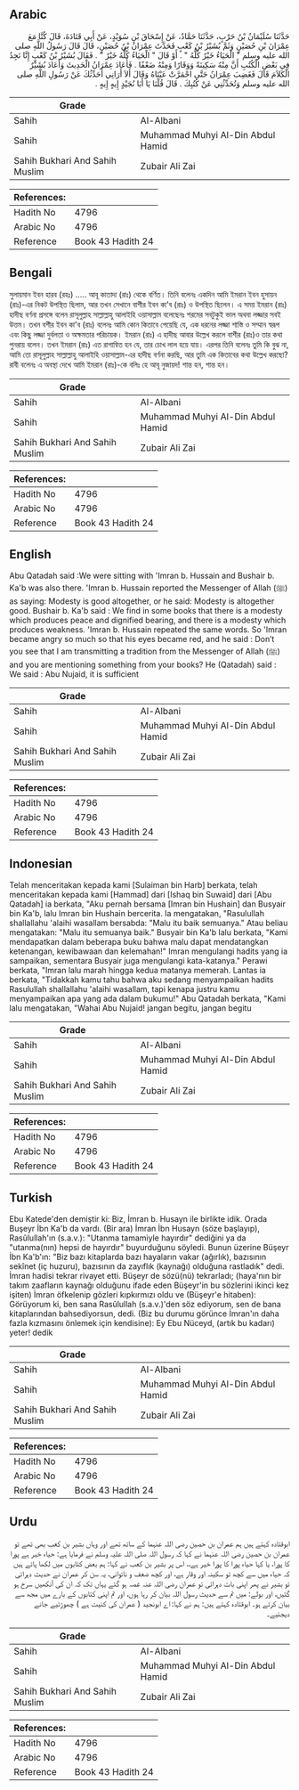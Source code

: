 ## Arabic


<div dir="rtl" lang="ar" style={{fontSize:'larger',backgroundColor:'#f8f9fa',padding:20}}>
حَدَّثَنَا سُلَيْمَانُ بْنُ حَرْبٍ، حَدَّثَنَا حَمَّادٌ، عَنْ إِسْحَاقَ بْنِ سُوَيْدٍ، عَنْ أَبِي قَتَادَةَ، قَالَ كُنَّا مَعَ عِمْرَانَ بْنِ حُصَيْنٍ وَثَمَّ بُشَيْرُ بْنُ كَعْبٍ فَحَدَّثَ عِمْرَانُ بْنُ حُصَيْنٍ، قَالَ قَالَ رَسُولُ اللَّهِ صلى الله عليه وسلم ‏"‏ الْحَيَاءُ خَيْرٌ كُلُّهُ ‏"‏ ‏.‏ أَوْ قَالَ ‏"‏ الْحَيَاءُ كُلُّهُ خَيْرٌ ‏"‏ ‏.‏ فَقَالَ بُشَيْرُ بْنُ كَعْبٍ إِنَّا نَجِدُ فِي بَعْضِ الْكُتُبِ أَنَّ مِنْهُ سَكِينَةً وَوَقَارًا وَمِنْهُ ضَعْفًا ‏.‏ فَأَعَادَ عِمْرَانُ الْحَدِيثَ وَأَعَادَ بُشَيْرٌ الْكَلاَمَ قَالَ فَغَضِبَ عِمْرَانُ حَتَّى احْمَرَّتْ عَيْنَاهُ وَقَالَ أَلاَ أَرَانِي أُحَدِّثُكَ عَنْ رَسُولِ اللَّهِ صلى الله عليه وسلم وَتُحَدِّثُنِي عَنْ كُتُبِكَ ‏.‏ قَالَ قُلْنَا يَا أَبَا نُجَيْدٍ إِيهٍ إِيهٍ ‏.‏
</div>
<div style={{backgroundColor:'#f8f9fa',padding:20, marginBottom: 10}}><table> <thead> <tr> <th>Grade</th> <th></th> </tr> </thead> <tbody> <tr><td>Sahih</td><td>Al-Albani</td></tr><tr><td>Sahih</td><td>Muhammad Muhyi Al-Din Abdul Hamid</td></tr><tr><td>Sahih Bukhari And Sahih Muslim</td><td>Zubair Ali Zai</td></tr></tbody></table><table> <thead> <tr> <th>References:</th> <th></th> </tr> </thead> <tbody><tr><td>Hadith No</td><td>4796</td></tr><tr><td>Arabic No</td><td>4796</td></tr><tr><td>Reference</td><td>Book 43 Hadith 24</td></tr></tbody></table></div>

## Bengali


<div dir="ltr" lang="bn" style={{fontSize:'larger',backgroundColor:'#f8f9fa',padding:20}}>
সুলায়মান ইবন হারব (রহঃ) ..... আবূ কাতাদা (রাঃ) থেকে বর্ণিত। তিনি বলেনঃ একদিন আমি ইমরান ইবন হুসায়ন (রাঃ)-এর নিকট উপস্থিত ছিলাম, আর তখন সেখানে বাশীর ইবন কা'ব (রাঃ) ও উপস্থিত ছিলেন। এ সময় ইমরান (রাঃ) হাদীছ বর্ণনা প্রসঙ্গে বলেন রাসূলুল্লাহ সাল্লাল্লাহু আলাইহি ওয়াসাল্লাম বলেছেনঃ শরমের সবটুকুই ভাল অথবা লজ্জার সবই উত্তম। তখন বশীর ইবন কা'ব (রাঃ) বলেনঃ আমি কোন কিতাবে পেয়েছি যে, এক ধরনের লজ্জা শাস্তি ও সম্মান স্বরূপ এবং কিছু লজ্জা দুর্বলতা ও অক্ষমতার পরিচায়ক। ইমরান (রাঃ) এ হাদীছ আবার উল্লেখ করলে বাশীর (রাঃ)ও তার কথা পুনরায় বলেন। তখন ইমরান (রাঃ) এত রাগান্বিত হন যে, তার চোখ লাল হয়ে যায়। এরপর তিনি বলেনঃ তুমি কি বুঝ না, আমি তো রাসূলুল্লাহ সাল্লাল্লাহু আলাইহি ওয়াসাল্লাম-এর হাদীছ বর্ণনা করছি, আর তুমি এক কিতাবের কথা উল্লেখ করছো? রাবী বলেনঃ এ অবস্থা দেখে আমি ইমরান (রাঃ)-কে বলিঃ হে আবূ নুজায়দ! শান্ত হন, শান্ত হন।
</div>
<div style={{backgroundColor:'#f8f9fa',padding:20, marginBottom: 10}}><table> <thead> <tr> <th>Grade</th> <th></th> </tr> </thead> <tbody> <tr><td>Sahih</td><td>Al-Albani</td></tr><tr><td>Sahih</td><td>Muhammad Muhyi Al-Din Abdul Hamid</td></tr><tr><td>Sahih Bukhari And Sahih Muslim</td><td>Zubair Ali Zai</td></tr></tbody></table><table> <thead> <tr> <th>References:</th> <th></th> </tr> </thead> <tbody><tr><td>Hadith No</td><td>4796</td></tr><tr><td>Arabic No</td><td>4796</td></tr><tr><td>Reference</td><td>Book 43 Hadith 24</td></tr></tbody></table></div>

## English


<div dir="ltr" lang="en" style={{fontSize:'larger',backgroundColor:'#f8f9fa',padding:20}}>
Abu Qatadah said :We were sitting with 'Imran b. Hussain and Bushair b. Ka'b was also there. 'Imran b. Hussain reported the Messenger of Allah (ﷺ) as saying: Modesty is good altogether, or he said: Modesty is altogether good. Bushair b. Ka'b said : We find in some books that there is a modesty which produces peace and dignified bearing, and there is a modesty which produces weakness. 'Imran b. Hussain repeated the same words. So 'Imran became angry so much so that his eyes became red, and he said : Don’t you see that I am transmitting a tradition from the Messenger of Allah (ﷺ) and you are mentioning something from your books? He (Qatadah) said : We said : Abu Nujaid, it is sufficient
</div>
<div style={{backgroundColor:'#f8f9fa',padding:20, marginBottom: 10}}><table> <thead> <tr> <th>Grade</th> <th></th> </tr> </thead> <tbody> <tr><td>Sahih</td><td>Al-Albani</td></tr><tr><td>Sahih</td><td>Muhammad Muhyi Al-Din Abdul Hamid</td></tr><tr><td>Sahih Bukhari And Sahih Muslim</td><td>Zubair Ali Zai</td></tr></tbody></table><table> <thead> <tr> <th>References:</th> <th></th> </tr> </thead> <tbody><tr><td>Hadith No</td><td>4796</td></tr><tr><td>Arabic No</td><td>4796</td></tr><tr><td>Reference</td><td>Book 43 Hadith 24</td></tr></tbody></table></div>

## Indonesian


<div dir="ltr" lang="id" style={{fontSize:'larger',backgroundColor:'#f8f9fa',padding:20}}>
Telah menceritakan kepada kami [Sulaiman bin Harb] berkata, telah menceritakan kepada kami [Hammad] dari [Ishaq bin Suwaid] dari [Abu Qatadah] ia berkata, "Aku pernah bersama [Imran bin Hushain] dan Busyair bin Ka'b, lalu Imran bin Hushain bercerita. Ia mengatakan, "Rasulullah shallallahu 'alaihi wasallam bersabda: "Malu itu baik semuanya." Atau beliau mengatakan: "Malu itu semuanya baik." Busyair bin Ka'b lalu berkata, "Kami mendapatkan dalam beberapa buku bahwa malu dapat mendatangkan ketenangan, kewibawaan dan kelemahan!" Imran mengulangi hadits yang ia sampaikan, sementara Busyair juga mengulangi kata-katanya." Perawi berkata, "Imran lalu marah hingga kedua matanya memerah. Lantas ia berkata, "Tidakkah kamu tahu bahwa aku sedang menyampaikan hadits Rasulullah shallallahu 'alaihi wasallam, tapi kenapa justru kamu menyampaikan apa yang ada dalam bukumu!" Abu Qatadah berkata, "Kami lalu mengatakan, "Wahai Abu Nujaid! jangan begitu, jangan begitu
</div>
<div style={{backgroundColor:'#f8f9fa',padding:20, marginBottom: 10}}><table> <thead> <tr> <th>Grade</th> <th></th> </tr> </thead> <tbody> <tr><td>Sahih</td><td>Al-Albani</td></tr><tr><td>Sahih</td><td>Muhammad Muhyi Al-Din Abdul Hamid</td></tr><tr><td>Sahih Bukhari And Sahih Muslim</td><td>Zubair Ali Zai</td></tr></tbody></table><table> <thead> <tr> <th>References:</th> <th></th> </tr> </thead> <tbody><tr><td>Hadith No</td><td>4796</td></tr><tr><td>Arabic No</td><td>4796</td></tr><tr><td>Reference</td><td>Book 43 Hadith 24</td></tr></tbody></table></div>

## Turkish


<div dir="ltr" lang="tr" style={{fontSize:'larger',backgroundColor:'#f8f9fa',padding:20}}>
Ebu Katede'den demiştir ki: Biz, İmran b. Husayn ile birlikte idik. Orada Buşeyr İbn Ka'b da vardı. (Bir ara) İmran İbn Husayn (söze başlayıp), Rasûlullah'ın (s.a.v.): "Utanma tamamiyle hayırdır" dediğini ya da "utanma(nın) hepsi de hayırdır" buyurduğunu söyledi. Bunun üzerine Büşeyr İbn Ka'b'ın: "Biz bazı kitaplarda bazı hayaların vakar (ağırlık), bazısının sekînet (iç huzuru), bazısının da zayıflık (kaynağı) olduğuna rastladık" dedi. İmran hadisi tekrar rivayet etti. Büşeyr de sözü(nü) tekrarladı; (haya'nın bir takım zaafların kaynağı olduğunu ifade eden Büşeyr'in bu sözlerini ikinci kez işiten) İmran öfkelenip gözleri kıpkırmızı oldu ve (Büşeyr'e hitaben): Görüyorum ki, ben sana Rasûlullah (s.a.v.)'den söz ediyorum, sen de bana kitaplarından bahsediyorsun, dedi. (Biz bu durumu görünce İmran'ın daha fazla kızmasını önlemek için kendisine): Ey Ebu Nüceyd, (artık bu kadarı) yeter! dedik
</div>
<div style={{backgroundColor:'#f8f9fa',padding:20, marginBottom: 10}}><table> <thead> <tr> <th>Grade</th> <th></th> </tr> </thead> <tbody> <tr><td>Sahih</td><td>Al-Albani</td></tr><tr><td>Sahih</td><td>Muhammad Muhyi Al-Din Abdul Hamid</td></tr><tr><td>Sahih Bukhari And Sahih Muslim</td><td>Zubair Ali Zai</td></tr></tbody></table><table> <thead> <tr> <th>References:</th> <th></th> </tr> </thead> <tbody><tr><td>Hadith No</td><td>4796</td></tr><tr><td>Arabic No</td><td>4796</td></tr><tr><td>Reference</td><td>Book 43 Hadith 24</td></tr></tbody></table></div>

## Urdu


<div dir="rtl" lang="ur" style={{fontSize:'larger',backgroundColor:'#f8f9fa',padding:20}}>
ابوقتادہ کہتے ہیں ہم عمران بن حصین رضی اللہ عنہما کے ساتھ تھے اور وہاں بشیر بن کعب بھی تھے تو عمران بن حصین رضی اللہ عنہما نے کہا کہ رسول اللہ صلی اللہ علیہ وسلم نے فرمایا ہے: حیاء خیر ہے پورا کا پورا، یا کہا حیاء پورا کا پورا خیر ہے،، اس پر بشیر بن کعب نے کہا: ہم بعض کتابوں میں لکھا پاتے ہیں کہ حیاء میں سے کچھ تو سکینہ اور وقار ہے، اور کچھ ضعف و ناتوانی، یہ سن کر عمران نے حدیث دہرائی تو بشیر نے پھر اپنی بات دہرائی تو عمران رضی اللہ عنہ غصہ ہو گئے یہاں تک کہ ان کی آنکھیں سرخ ہو گئیں، اور بولے: میں تم سے حدیث رسول اللہ بیان کر رہا ہوں، اور تم اپنی کتابوں کے بارے میں مجھ سے بیان کرتے ہو۔ ابوقتادہ کہتے ہیں: ہم نے کہا: اے ابونجید ( عمران کی کنیت ہے ) چھوڑئیے جانے دیجئیے۔
</div>
<div style={{backgroundColor:'#f8f9fa',padding:20, marginBottom: 10}}><table> <thead> <tr> <th>Grade</th> <th></th> </tr> </thead> <tbody> <tr><td>Sahih</td><td>Al-Albani</td></tr><tr><td>Sahih</td><td>Muhammad Muhyi Al-Din Abdul Hamid</td></tr><tr><td>Sahih Bukhari And Sahih Muslim</td><td>Zubair Ali Zai</td></tr></tbody></table><table> <thead> <tr> <th>References:</th> <th></th> </tr> </thead> <tbody><tr><td>Hadith No</td><td>4796</td></tr><tr><td>Arabic No</td><td>4796</td></tr><tr><td>Reference</td><td>Book 43 Hadith 24</td></tr></tbody></table></div>